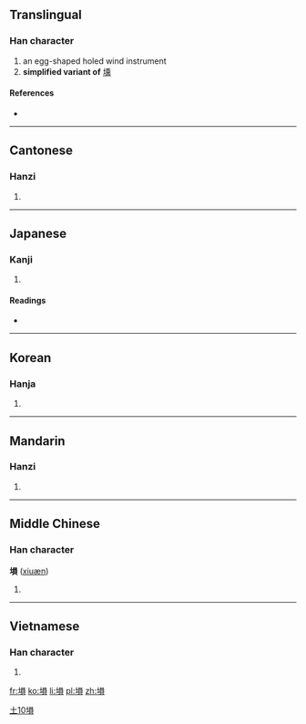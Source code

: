 {{also|埙|壎}}
==Translingual==

===Han character===
{{Han char|rn=32|rad=土|as=10|sn=13|four=4618<sub>6</sub>|canj=土口月金 (GRBC)}}

# an egg-shaped holed wind instrument
# '''simplified variant of''' [[壎]]

====References====
* {{Han ref|kx=0236.210|dkj=05360|dj=0474.120|hdz=10472.020|uh=5864|ud=22628|bh=DCE4|bd=56548}}

----

==Cantonese==

===Hanzi===
{{yue-hanzi|jyut=|y=hyun1|sim=埙}}

# {{defn|lang=yue|sort=土10}}

----

==Japanese==

===Kanji===
{{ja-kanji|grade=|rs=土10}}

# {{alternative form of|壎|lang=ja}}

====Readings====
* {{ja-readings|on=[[けん]] (ken, from kwen), [[こん]] (kon)|kun=[[つちぶえ]] (tsuchibue)}}

----

==Korean==

===Hanja===
{{ko-hanja|hangeul=[[훈]]|rv=hun|mr=hun}}

# {{defn|lang=ko|sort=土10}}

----

==Mandarin==

===Hanzi===
{{cmn-hanzi|sim=埙|pin=[[xūn]] ([[xun1]])|wg=hsün<sup>1</sup>}}

# {{defn|lang=cmn|sort=土10}}

[[Category:cmn:Musical instruments in traditional script|土10塤]]

----

==Middle Chinese==

===Han character===
'''塤''' ([[xiuæn]])

# {{defn|lang=zhx-mid|sort=土10}}

----

==Vietnamese==

===Han character===
{{vi-hantu|[[ven]]|rs=土10}}

# {{defn|lang=vi|sort=土10}}

[[fr:塤]]
[[ko:塤]]
[[li:塤]]
[[pl:塤]]
[[zh:塤]]